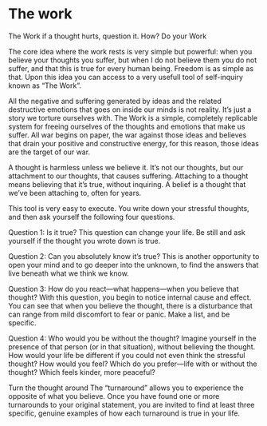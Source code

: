 
# The work



The Work
if a thought hurts, question it. How? Do your Work


The core idea where the work rests is very simple but powerful: when you believe your thoughts you suffer, but when I do not believe them you do not suffer, and that this is true for every human being. Freedom is as simple as that. Upon this idea you can access to a very usefull tool of self-inquiry known as “The Work”.

All the negative and suffering generated by ideas and the related destructive emotions that goes on inside our minds is not reality. It’s just a story we torture ourselves with. The Work is a simple, completely replicable system for freeing ourselves of the thoughts and emotions that make us suffer. All war begins on paper, the war against those ideas and believes that drain your positive and constructive energy, for this reason, those ideas are the target of our war. 

A thought is harmless unless we believe it. It’s not our thoughts, but our attachment to our thoughts, that causes suffering. Attaching to a thought means believing that it’s true, without inquiring. A belief is a thought that we’ve been attaching to, often for years.

This tool is very easy to execute. You write down your stressful thoughts, and then ask yourself the following four questions.

Question 1: Is it true?
This question can change your life. Be still and ask yourself if the thought you wrote down is true.

Question 2: Can you absolutely know it’s true?
This is another opportunity to open your mind and to go deeper into the unknown, to find the answers that live beneath what we think we know.

Question 3: How do you react—what happens—when you believe that thought?
With this question, you begin to notice internal cause and effect. You can see that when you believe the thought, there is a disturbance that can range from mild discomfort to fear or panic. Make a list, and be specific.

Question 4: Who would you be without the thought?
Imagine yourself in the presence of that person (or in that situation), without believing the thought. How would your life be different if you could not even think the stressful thought? How would you feel? Which do you prefer—life with or without the thought? Which feels kinder, more peaceful?

Turn the thought around
The “turnaround” allows you to experience the opposite of what you believe. Once you have found one or more turnarounds to your original statement, you are invited to find at least three specific, genuine examples of how each turnaround is true in your life.


[^1]: [](){.external}
[^2]: [](){.external}